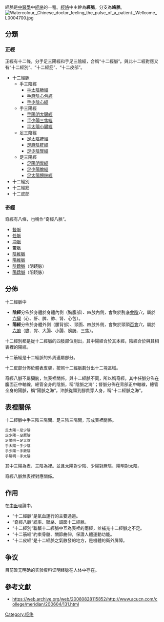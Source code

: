 {{About|[[中国|中国]][[中医学|汉族传统医学]]中的概念|[[印度传统医学|印度传统医学]]、[[藏传佛教|藏传佛教]]和[[藏医学|藏医学]]中的概念|脈 (印度醫學)}} 

經脈是[[中醫學|中醫學]]中[[經絡|經絡]]的一種。[[經絡|經絡]]中主幹為'''經脈'''，分支為'''絡脈'''。
[[File:Watercolour,_Chinese_doctor_feeling_the_pulse_of_a_patient._Wellcome_L0004700.jpg|thumb]]
== 分類 ==
{{wikisource|黃帝內經/靈樞第三卷}}
===正經===
正經有十二條，分手足三陽經和手足三陰經，合稱“十二經脈”。與此十二經對應又有“十二經別”、“十二經筋”、“十二皮部”。
*十二經脈
**手三陰經
***[[手太陰肺經|手太陰肺經]]
***[[手厥陰心包經|手厥陰心包經]]
***[[手少陰心經|手少陰心經]]
**手三陽經
***[[手陽明大腸經|手陽明大腸經]]
***[[手少陽三焦經|手少陽三焦經]]
***[[手太陽小腸經|手太陽小腸經]]
**足三陰經
***[[足太陰脾經|足太陰脾經]]
***[[足厥陰肝經|足厥陰肝經]]
***[[足少陰腎經|足少陰腎經]]
**足三陽經
***[[足陽明胃經|足陽明胃經]]
***[[足少陽膽經|足少陽膽經]]
***[[足太陽膀胱經|足太陽膀胱經]]
*十二經別
*十二經筋
*十二皮部

===奇經===
奇經有八條，也稱作“奇經八脈”。
*[[督脈|督脈]]
*[[任脈|任脈]]
*[[冲脈|冲脈]]
*[[带脈|带脈]]
*[[陰維脈|陰維脈]]
*[[陽維脈|陽維脈]]
*[[陰蹻脈|陰蹻脈]]（阴跷脉）
*[[陽蹻脈|陽蹻脈]]（阳跷脉）

==分佈==
十二經脈中
*'''陰經'''分佈於身體於身體內側（胸腹部）、四肢內側，會聚於胯底[[會陰|會陰]]穴，屬於[[五脏六腑|六臟]]（心、肝、脾、肺、腎、心包）。
*'''陽經'''分佈於身體外側（腰背部）、頭面、四肢外側，會聚於頭頂[[百會|百會]]穴，屬於[[五脏六腑|六腑]]（膽、胃、大腸、小腸、膀胱、三焦）。

十二經別都是從十二經脈的四肢部位別出，其中陽經合於其本經，陰經合於與其相表裡的陽經。

十二筋經是十二經脈的外周連屬部分。

十二皮部分佈於體表皮膚，按照十二經脈劃分出十二塊區域。

奇經八脈不屬臟腑，無表裡關係，與十二經脈不同，所以稱奇經。其中任脈分佈在腹面正中軸線，總管全身的陰脈，稱“陰脈之海”；督脈分佈在背部正中軸線，總管全身的陽脈，稱“陽脈之海”。沖脈從頭到腳貫穿人身，稱“十二經脈之海”。

==表裡關係==
十二經脈中手三陰三陽間、足三陰三陽間，形成表裡關係。
 足太陽－足少陰
 足少陽－足厥陰
 足陽明－足太陰
 手太陽－手少陰
 手少陽－手厥陰
 手陽明－手太陰
其中三陽為表、三陰為裡。並且太陽對少陰、少陽對厥陰、陽明對太陰。

奇經八脈無表裡對應關係。

== 作用 ==
在[[中医|中医]]理論中，
*“十二經脈”是氣血運行的主要通道。
*“奇經八脈”統率、聯絡、調節十二經脈。
*“十二經別”聯繫十二經脈中互為表裡的兩經，並補充十二經脈之不足。
*“十二筋經”約束骨骼、關節曲伸，保證人體運動功能。
*“十二皮經”是十二經脈之氣散發的地方，是機體的衛外屏障。

== 争议 ==
目前暂无明确的实验资料证明经脉在人体中存在。

== 參考文獻 ==
*https://web.archive.org/web/20080828115852/http://www.acucn.com/college/meridian/200604/131.html

{{经络}}
{{五臟六腑}}

[[Category:经络|Category:经络]]
